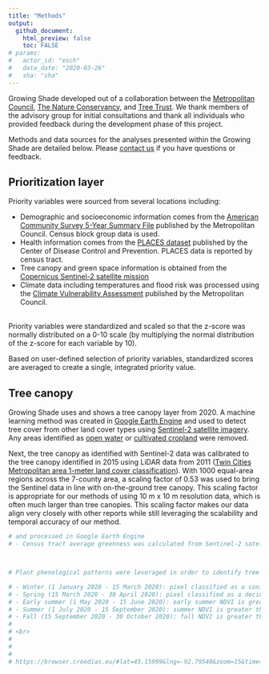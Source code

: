 ```yaml
---
title: "Methods"
output: 
  github_document:
    html_preview: false
    toc: FALSE
# params: 
#   actor_id: "esch" 
#   data_date: "2020-03-26"
#   sha: "sha"
---
```


Growing Shade developed out of a collaboration between the <a href="https://metrocouncil.org/" target="_blank">Metropolitan Council</a>, <a href="https://www.nature.org/en-us/about-us/where-we-work/united-states/minnesota/" target="_blank">The Nature Conservancy</a>, and <a href="https://treetrust.org/" target="_blank">Tree Trust</a>. We thank members of the advisory group for initial consultations and thank all individuals who provided feedback during the development phase of this project. 

Methods and data sources for the analyses presented within the Growing Shade are detailed below. Please <a href = "mailto:ellen.esch@metc.state.mn.us?subject=growing%shade%20tool&cc=eric.wojchik@metc.state.mn.us;mjohnston-mcintosh@TNC.ORG">contact us</a> if you have questions or feedback. 


<h2><span style='font-size:16pt'>Prioritization layer</span></h2>

Priority variables were sourced from several locations including:

- Demographic and socioeconomic information comes from the <a href = 'https://gisdata.mn.gov/dataset/us-mn-state-metc-society-census-acs' target = '_blank'>American Community Survey 5-Year Summary File</a> published by the Metropolitan Council. Census block group data is used. 
- Health information comes from the <a href="https://www.cdc.gov/places/index.html" target="_blank">PLACES dataset</a> published by the Center of Disease Control and Prevention. PLACES data is reported by census tract.
- Tree canopy and green space information is obtained from the <a href = 'https://www.esa.int/Applications/Observing_the_Earth/Copernicus/Sentinel-2' target = "_blank">Copernicus Sentinel-2 satellite mission</a>
- Climate data including temperatures and flood risk was processed using the <a href = 'https://metrocouncil.org/Communities/Planning/Local-Planning-Assistance/CVA.aspx' target = '_blank'>Climate Vulnerability Assessment</a> published by the Metropolitan Council.

<br>
Priority variables were standardized and scaled so that the z-score was normally distributed on a 0-10 scale (by multiplying the normal distribution of the z-score for each variable by 10). 

Based on user-defined selection of priority variables, standardized scores are averaged to create a single, integrated priority value. 


<h2><span style='font-size:16pt'>Tree canopy</span></h2>

Growing Shade uses and shows a tree canopy layer from 2020. A machine learning method was created in <a href = 'https://earthengine.google.com/' target = "_blank">Google Earth Engine</a> and used to detect tree cover from other land cover types using <a href = 'https://www.esa.int/Applications/Observing_the_Earth/Copernicus/Sentinel-2' target = "_blank">Sentinel-2 satellite imagery</a>. Any areas identified as <a href = 'https://gisdata.mn.gov/dataset/us-mn-state-metc-water-lakes-rivers' target = "_blank">open water</a> or <a href = 'https://developers.google.com/earth-engine/datasets/catalog/USDA_NASS_CDL?hl=en' target = '_blank'>cultivated cropland</a> were removed. 

Next, the tree canopy as identified with Sentinel-2 data was calibrated to the tree canopy identified in 2015 using LiDAR data from 2011 (<a href="https://gisdata.mn.gov/dataset/base-landcover-twincities" target="_blank">Twin Cities Metropolitan area 1-meter land cover classification</a>). With 1000 equal-area regions across the 7-county area, a scaling factor of 0.53 was used to bring the Sentinel data in line with on-the-ground tree canopy. This scaling factor is appropriate for our methods of using 10 m x 10 m resolution data, which is often much larger than tree canopies. This scaling factor makes our data align very closely with other reports while still leveraging the scalability and temporal accuracy of our method. 

```r
# and processed in Google Earth Engine 
# - Census tract average greenness was calculated from Sentinel-2 satellite data processed on Google Earth Engine. Briefly, the Normalized Difference Vegetation Index (NDVI) was used as a measure of greenness. A composite image of the year 2020 was made where each pixel contained the maximum NDVI observed within the calendar year. Sentinel-2 collects measurements approximately 2-3 times a week, with a pixel resolution of 10 meters x 10 meters. Then, the tract-average NDVI value from this 'maximum NDVI' composite image was taken. NDVI over water bodies (rivers or lakes) was not included.



# Plant phenological patterns were leveraged in order to identify tree canopy. Five distinct phenological time periods were used. For each time period, a composite image was made showing the maximum NDVI observed. Then different thresholds of NDVI were used to separate trees from grasses and crops. 

# - Winter (1 January 2020 - 15 March 2020): pixel classified as a conifer tree if winter NDVI is above 0.3 (identify trees which are green in the winter) OR
# - Spring (15 March 2020 - 30 April 2020): pixel classified as a deciduous tree if spring NDVI is less than 0.5 (remove cool season grass) AND
# - Early summer (1 May 2020 - 15 June 2020): early summer NDVI is greater than 0.55 (remove warm season crops) AND
# - Summer (1 July 2020 - 15 September 2020): summer NDVI is greater than 0.55 (identify trees which are are green in the summer) AND
# - Fall (15 September 2020 - 30 October 2020): fall NDVI is greater than 0.4 (remove early senescing crops)
# 
# <br>
# 
# 
# 
# https://browser.creodias.eu/#lat=45.15999&lng=-92.79540&zoom=15&time=2020-07-05&preset=3_NDVI&datasource=Sentinel-2%20L1C

```


<br>
<br><br><br><br>


